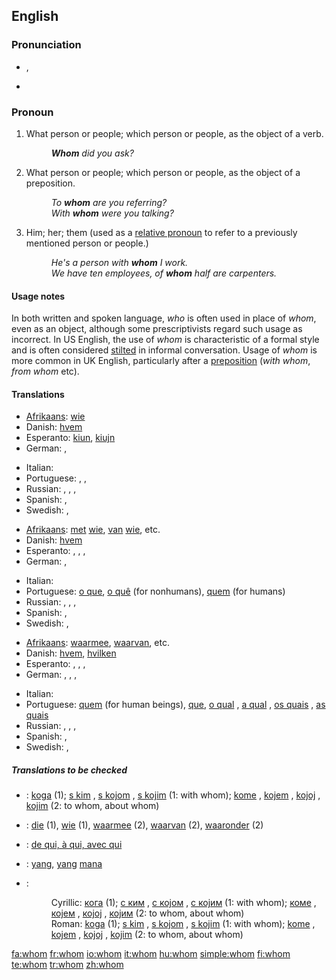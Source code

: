 ==English==
{{rank|tell|because|few|178|whom|love|far|seemed}}
{{wikipedia}}

===Pronunciation===
*{{IPA|/huːm/}}, {{SAMPA|/hu:m/}}
*{{audio|en-us-whom.ogg|Audio (US)}}

===Pronoun===
{{en-pron|the [[objective case]] of|who}}

# {{context|formal}} What person or people; which person or people, as the object of a verb.
#:'''''Whom''' did you ask?''
# {{context|formal}} What person or people; which person or people, as the object of a preposition.
#:''To '''whom''' are you referring?''
#:''With '''whom''' were you talking?''
# Him; her; them (used as a [[relative pronoun]] to refer to a previously mentioned person or people.)
#:''He's a person with '''whom''' I work.''
#:''We have ten employees, of '''whom''' half are carpenters.''

====Usage notes====
In both written and spoken language, ''who'' is often used in place of ''whom'', even as an object, although some prescriptivists regard such usage as incorrect. In US English, the use of ''whom'' is characteristic of a formal style and is often considered [[stilted]] in informal conversation. Usage of ''whom'' is more common in UK English, particularly after a [[preposition]] (''with whom'', ''from whom'' etc).

{{who vs. whom}}

====Translations====
{{trans-top|what person; object of a verb}}
*[[Afrikaans]]: [[wie]]
*Danish: [[hvem]]
*Esperanto: [[kiu]]n, [[kiu]]jn
* German: {{t+|de|wem}}, {{t+|de|wen}}
{{trans-mid}}
*Italian: {{t+|it|chi}}
*Portuguese: {{t-|pt|o que}}, {{qualifier|for nonhumans}} {{t-|pt|o quê}}, {{qualifier|for humans}} {{t+|pt|quem}}
*Russian: {{t+|ru|кто|alt=кого|tr=kogo|sc=Cyrl}}, {{t+|ru|кто|alt=кому|tr=komu|sc=Cyrl}}, {{t+|ru|кто|alt=кем|tr=kem|sc=Cyrl}}, {{t+|ru|кто|alt=ком|tr=kom|sc=Cyrl}}
*Spanish: {{t+|es|quién}}, {{t-|es|quiénes}}
* Swedish: {{t+|sv|vem|s}}, {{t-|sv|vilka|p}}
{{trans-bottom}}

{{trans-top|what person or people, object of a preposition}}
*[[Afrikaans]]: [[met]] [[wie]], [[van]] [[wie]], etc.
*Danish: [[hvem]]
*Esperanto: {{t+|eo|kiu|xs=Esperanto}}, {{t+|eo|kiu|alt=kiuj|xs=Esperanto}}, {{t+|eo|kiu|alt=kiun|xs=Esperanto}}, {{t+|eo|kiu|alt=kiujn|xs=Esperanto}}
* German: {{t+|de|wem}}, {{t+|de|wen}}
{{trans-mid}}
* Italian: {{t+|it|chi}}
*Portuguese: [[o que]], [[o quê]] (for nonhumans), [[quem]] (for humans)
* Russian: {{t+|ru|кто|alt=кого|sc=Cyrl}}, {{t+|ru|кто|alt=кому|sc=Cyrl}}, {{t+|ru|кто|alt=кем|sc=Cyrl}}, {{t+|ru|кто|alt=ком|sc=Cyrl}}
*Spanish: {{t+|es|quién}}, {{t-|es|quiénes}}
* Swedish: {{t+|sv|vem|s}}, {{t-|sv|vilka|p}}
{{trans-bottom}}

{{trans-top|relative pronoun}}
*[[Afrikaans]]: [[waarmee]], [[waarvan]], etc.
*Danish: [[hvem]], [[hvilken]]
*Esperanto: {{t+|eo|kiu|xs=Esperanto}}, {{t-|eo|kiuj|xs=Esperanto}}, {{t-|eo|kiun|xs=Esperanto}}, {{t-|eo|kiujn|xs=Esperanto}}
*German: {{t+|de|dem|m}}, {{t+|de|der|f}}, {{t+|de|den|m}}, {{t+|de|die|f}}
{{trans-mid}}
* Italian: {{t+|it|cui}}
*Portuguese: [[quem]] (for human beings), [[que]], [[o qual]] {{m}}, [[a qual]] {{f}}, [[os quais]] {{p}}, [[as quais]] {{f|p}}
* Russian: {{t+|ru|кто|alt=кого|sc=Cyrl}}, {{t+|ru|кто|alt=кому|sc=Cyrl}}, {{t+|ru|кто|alt=кем|sc=Cyrl}}, {{t+|ru|кто|alt=ком|sc=Cyrl}}
*Spanish: {{t-|es|quien}}, {{t-|es|quienes}}
* Swedish: {{t+|sv|vem|s}}, {{t-|sv|vilka|p}}
{{trans-bottom}}

=====Translations to be checked=====
{{checktrans}}
*{{ttbc|Bosnian}}: [[koga]] (1); [[s kim]] {{m}}, [[s kojom]] {{f}}, [[s kojim]] {{m}} (1: with whom); [[kome]] {{m}}, [[kojem]] {{m}}, [[kojoj]] {{f}}, [[kojim]] {{m}} (2: to whom, about whom)
*{{ttbc|Dutch}}: [[die]] (1), [[wie]] (1), [[waarmee]] (2), [[waarvan]] (2), [[waaronder]] (2)
*{{ttbc|French}}: [[qui#French|de qui, à qui, avec qui]]
*{{ttbc|Indonesian}}: [[yang]], [[yang]] [[mana]]
*{{ttbc|Serbian}}:
*:Cyrillic: [[кога]] (1); [[с ким]] {{m}}, [[с којом]] {{f}}, [[с којим]] {{m}} (1: with whom); [[коме]] {{m}}, [[којем]] {{m}}, [[којој]] {{f}}, [[којим]] {{m}} (2: to whom, about whom)
*:Roman: [[koga]] (1); [[s kim]] {{m}}, [[s kojom]] {{f}}, [[s kojim]] {{m}} (1: with whom); [[kome]] {{m}}, [[kojem]] {{m}}, [[kojoj]] {{f}}, [[kojim]] {{m}} (2: to whom, about whom)

[[fa:whom]]
[[fr:whom]]
[[io:whom]]
[[it:whom]]
[[hu:whom]]
[[simple:whom]]
[[fi:whom]]
[[te:whom]]
[[tr:whom]]
[[zh:whom]]